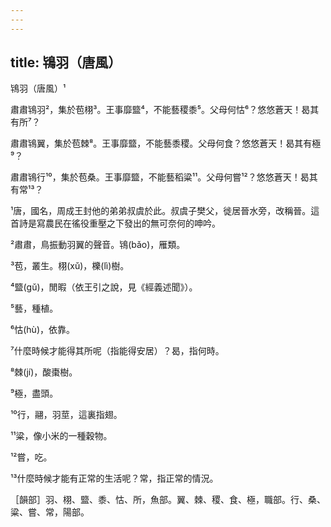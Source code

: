 ```yaml
---
---
---
```

title: 鴇羽（唐風）
---




鴇羽（唐風）¹

肅肅鴇羽²，集於苞栩³。王事靡盬⁴，不能藝稷黍⁵。父母何怙⁶？悠悠蒼天！曷其有所⁷？

肅肅鴇翼，集於苞棘⁸。王事靡盬，不能藝黍稷。父母何食？悠悠蒼天！曷其有極⁹？

肅肅鴇行¹⁰，集於苞桑。王事靡盬，不能藝稻粱¹¹。父母何嘗¹²？悠悠蒼天！曷其有常¹³？

¹唐，國名，周成王封他的弟弟叔虞於此。叔虞子樊父，徙居晉水旁，改稱晉。這首詩是寫農民在徭役重壓之下發出的無可奈何的呻吟。

²肅肅，鳥振動羽翼的聲音。鴇(bǎo)，雁類。

³苞，叢生。栩(xǔ)，櫟(lì)樹。

⁴盬(gǔ)，閒暇（依王引之說，見《經義述聞》）。

⁵藝，種植。

⁶怙(hù)，依靠。

⁷什麼時候才能得其所呢（指能得安居）？曷，指何時。

⁸棘(jí)，酸棗樹。

⁹極，盡頭。

¹⁰行，翮，羽莖，這裏指翅。

¹¹粱，像小米的一種穀物。

¹²嘗，吃。

¹³什麼時候才能有正常的生活呢？常，指正常的情況。

［韻部］羽、栩、盬、黍、怙、所，魚部。翼、棘、稷、食、極，職部。行、桑、粱、嘗、常，陽部。